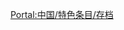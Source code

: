 {{Wikipedia:典范条目/天津租界}}

<div align=right style=:"padding-left:10px;">[[Portal:中国/特色条目/存档|Portal:中国/特色条目/存档]]</div>